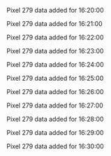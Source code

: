Pixel 279 data added for 16:20:00

Pixel 279 data added for 16:21:00

Pixel 279 data added for 16:22:00

Pixel 279 data added for 16:23:00

Pixel 279 data added for 16:24:00

Pixel 279 data added for 16:25:00

Pixel 279 data added for 16:26:00

Pixel 279 data added for 16:27:00

Pixel 279 data added for 16:28:00

Pixel 279 data added for 16:29:00

Pixel 279 data added for 16:30:00

